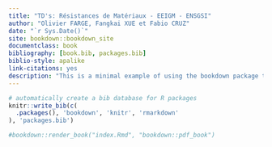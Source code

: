 ```yaml
--- 
title: "TD's: Résistances de Matériaux - EEIGM - ENSGSI"
author: "Olivier FARGE, Fangkai XUE et Fabio CRUZ"
date: "`r Sys.Date()`"
site: bookdown::bookdown_site
documentclass: book
bibliography: [book.bib, packages.bib]
biblio-style: apalike
link-citations: yes
description: "This is a minimal example of using the bookdown package to write a book. The output format for this example is bookdown::gitbook."
---
```


```r
# automatically create a bib database for R packages
knitr::write_bib(c(
  .packages(), 'bookdown', 'knitr', 'rmarkdown'
), 'packages.bib')

#bookdown::render_book("index.Rmd", "bookdown::pdf_book")

```
